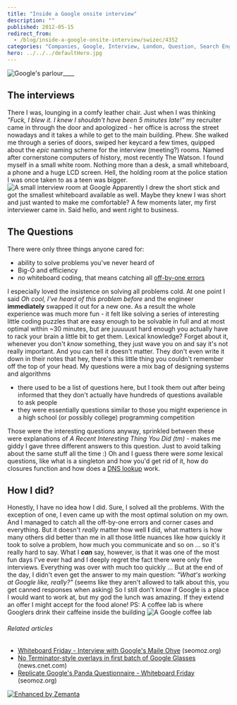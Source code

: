 ```yaml
---
title: "Inside a Google onsite interview"
description: ""
published: 2012-05-15
redirect_from:
  - /blog/inside-a-google-onsite-interview/swizec/4352
categories: "Companies, Google, Interview, London, Question, Search Engines, Travel + Events"
hero: ../../../defaultHero.jpg
---
```


![]()![Google's parlour](http://distilleryimage0.s3.amazonaws.com/c159a6949b5311e1a92a1231381b6f02_7.jpg "Google's parlour")![]()![]()\_![]()\_\_\_

## The interviews

There I was, lounging in a comfy leather chair. Just when I was thinking _"Fuck, I blew it. I knew I shouldn't have been 5 minutes late!"_ my recruiter came in through the door and apologized - her office is across the street nowadays and it takes a while to get to the main building. Phew. She walked me through a series of doors, swiped her keycard a few times, quipped about the _epic_ naming scheme for the interview (meeting?) rooms. Named after cornerstone computers of history, most recently The Watson. I found myself in a small white room. Nothing more than a desk, a small whiteboard, a phone and a huge LCD screen. Hell, the holding room at the police station I was once taken to as a teen was bigger. ![A small interview room at Google](http://distilleryimage11.instagram.com/f70b24e69e7f11e1af7612313813f8e8_7.jpg "A small interview room at Google") Apparently I drew the short stick and got the smallest whiteboard available as well. Maybe they knew I was short and just wanted to make me comfortable? A few moments later, my first interviewer came in. Said hello, and went right to business.

## The Questions

There were only three things anyone cared for:

- ability to solve problems you've never heard of
- Big-O and efficiency
- _no_ whiteboard coding, that means catching all [off-by-one errors](http://en.wikipedia.org/wiki/Off-by-one_error "Off-by-one error")

I especially loved the insistence on solving all problems cold. At one point I said _Oh cool, I've heard of this problem before_ and the engineer **immediately** swapped it out for a new one. As a result the whole experience was much more fun - it felt like solving a series of interesting little coding puzzles that are easy enough to be solvable in full and at most optimal within ~30 minutes, but are juuuuust hard enough you actually have to rack your brain a little bit to get them. Lexical knowledge? Forget about it, whenever you don't _know_ something, they just wave you on and say it's not really important. And you can tell it doesn't matter. They don't even write it down in their notes that hey, there's this little thing you couldn't remember off the top of your head. My questions were a mix bag of designing systems and algorithms

- there used to be a list of questions here, but I took them out after being informed that they don't actually have hundreds of questions available to ask people
- they were essentially questions similar to those you might experience in a high school (or possibly college) programming competition

Those were the interesting questions anyway, sprinkled between these were explanations of _A Recent Interesting Thing You Did (tm)_ - makes me giddy I gave three different answers to this question. Just to avoid talking about the same stuff all the time :) Oh and I guess there were _some_ lexical questions, like what is a singleton and how you'd get rid of it, how do closures function and how does a [DNS lookup](http://en.wikipedia.org/wiki/Domain_Name_System "Domain Name System") work.

## How I did?

Honestly, I have no idea how I did. Sure, I solved all the problems. With the exception of one, I even came up with the most optimal solution on my own. And I managed to catch all the off-by-one errors and corner cases and everything. But it doesn't _really_ matter how well **I** did, what matters is how many others did better than me in all those little nuances like how quickly it took to solve a problem, how much you communicate and so on ... so it's really hard to say. What I **_can_** say, however, is that it was one of the most fun days I've ever had and I deeply regret the fact there were only five interviews. Everything was over with much too quickly ... But at the end of the day, I didn't even get the answer to my main question: _"What's working at Google like, really?"_ (seems like they aren't allowed to talk about this, you get canned responses when asking) So I still don't know if Google is a place I would want to work at, but my god the lunch was amazing. If they extend an offer I might accept for the food alone! PS: A coffee lab is where Googlers drink their caffeine inside the building ![A Google coffee lab](http://distilleryimage2.instagram.com/23b9b7a09e8011e1a9f71231382044a1_7.jpg "A Google coffee lab")

###### Related articles

- [Whiteboard Friday - Interview with Google's Maile Ohye](http://www.seomoz.org/blog/whiteboard-friday-interview-with-googles-maile-ohye) (seomoz.org)
- [No Terminator-style overlays in first batch of Google Glasses](http://news.cnet.com/8301-1035_3-57434191-94/no-terminator-style-overlays-in-first-batch-of-google-glasses/?part=rss&subj=News-Mobile) (news.cnet.com)
- [Replicate Google's Panda Questionnaire - Whiteboard Friday](http://www.seomoz.org/blog/replicate-googles-panda-questionnaire-whiteboard-friday) (seomoz.org)

[![Enhanced by Zemanta](http://img.zemanta.com/zemified_e.png?x-id=02b2f493-1a1f-44ab-befd-b24077cff27e)](http://www.zemanta.com/?px "Enhanced by Zemanta")
